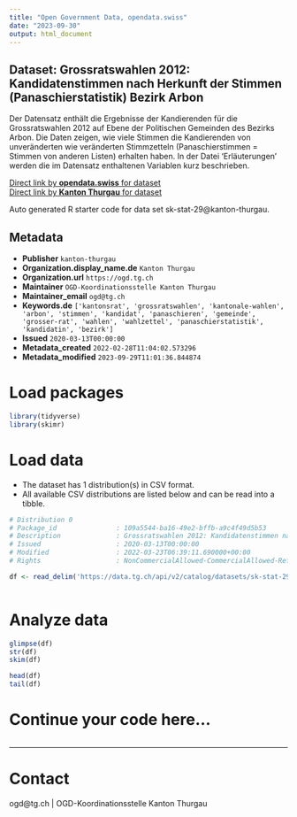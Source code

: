 ```yaml
---
title: "Open Government Data, opendata.swiss"
date: "2023-09-30"
output: html_document
---
```


## Dataset: Grossratswahlen 2012: Kandidatenstimmen nach Herkunft der Stimmen (Panaschierstatistik) Bezirk Arbon

Der Datensatz enthält die Ergebnisse der Kandierenden für die Grossratswahlen 2012 auf Ebene der Politischen Gemeinden des Bezirks Arbon. Die Daten zeigen, wie viele Stimmen die Kandierenden von unveränderten wie veränderten Stimmzetteln (Panaschierstimmen = Stimmen von anderen Listen) erhalten haben. In der Datei 'Erläuterungen' werden die im Datensatz enthaltenen Variablen kurz beschrieben. 

[Direct link by **opendata.swiss** for dataset](https://opendata.swiss/de/dataset/grossratswahlen-2012-kandidatenstimmen-nach-herkunft-der-stimmen-panaschierstatistik-bezirk-arb)<br>
[Direct link by **Kanton Thurgau** for dataset](https://data.tg.ch/explore/dataset/sk-stat-29/)

Auto generated R starter code for data set sk-stat-29@kanton-thurgau.

## Metadata

- **Publisher** `kanton-thurgau`
- **Organization.display_name.de** `Kanton Thurgau`
- **Organization.url** `https://ogd.tg.ch`
- **Maintainer** `OGD-Koordinationsstelle Kanton Thurgau`
- **Maintainer_email** `ogd@tg.ch`
- **Keywords.de** `['kantonsrat', 'grossratswahlen', 'kantonale-wahlen', 'arbon', 'stimmen', 'kandidat', 'panaschieren', 'gemeinde', 'grosser-rat', 'wahlen', 'wahlzettel', 'panaschierstatistik', 'kandidatin', 'bezirk']`
- **Issued** `2020-03-13T00:00:00`
- **Metadata_created** `2022-02-28T11:04:02.573296`
- **Metadata_modified** `2023-09-29T11:01:36.844874`


# Load packages

```r

library(tidyverse)
library(skimr)

```

# Load data

-   The dataset has 1 distribution(s) in CSV format.
-   All available CSV distributions are listed below and can be read into a tibble.

```r

# Distribution 0
# Package_id               : 109a5544-ba16-49e2-bffb-a9c4f49d5b53
# Description              : Grossratswahlen 2012: Kandidatenstimmen nach Herkunft der Stimmen (Panaschierstatistik) Bezirk Arbon (csv)
# Issued                   : 2020-03-13T00:00:00
# Modified                 : 2022-03-23T06:39:11.690000+00:00
# Rights                   : NonCommercialAllowed-CommercialAllowed-ReferenceRequired

df <- read_delim('https://data.tg.ch/api/v2/catalog/datasets/sk-stat-29/exports/csv')



```

# Analyze data

```r

glimpse(df)
str(df)
skim(df)

head(df)
tail(df)

```

# Continue your code here...

```r

```

------------------------------------------------------------------------

# Contact

ogd@tg.ch | OGD-Koordinationsstelle Kanton Thurgau
